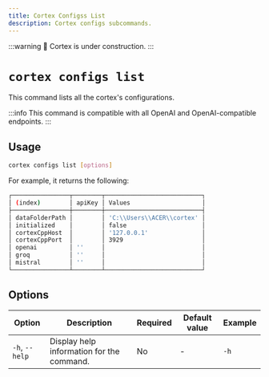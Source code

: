 ```yaml
---
title: Cortex Configss List
description: Cortex configs subcommands.
---
```


:::warning
🚧 Cortex is under construction.
:::

# `cortex configs list`

This command lists all the cortex's configurations.

:::info
This command is compatible with all OpenAI and OpenAI-compatible endpoints.
:::

## Usage

```bash
cortex configs list [options]
```
For example, it returns the following:
```bash
┌────────────────┬────────┬───────────────────────────┐
│ (index)        │ apiKey │ Values                    │
├────────────────┼────────┼───────────────────────────┤
│ dataFolderPath │        │ 'C:\\Users\\ACER\\cortex' │
│ initialized    │        │ false                     │
│ cortexCppHost  │        │ '127.0.0.1'               │
│ cortexCppPort  │        │ 3929                      │
│ openai         │ ''     │                           │
│ groq           │ ''     │                           │
│ mistral        │ ''     │                           │
└────────────────┴────────┴───────────────────────────┘

```
## Options

| Option                    | Description                                        | Required | Default value | Example              |
|---------------------------|----------------------------------------------------|----------|---------------|----------------------|
| `-h`, `--help`            | Display help information for the command.                          | No       | -             | `-h`             |



